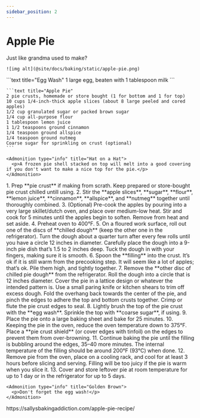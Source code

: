 ---
sidebar_position: 2
---


# Apple Pie

<Tabs>
  <TabItem value="photos" label="Photos" default>
    Just like grandma used to make?
    
    ![img alt](@site/docs/baking/static/apple-pie.png)
  </TabItem>

  <TabItem value="ingredients" label="Ingredients">
    ```text title="Egg Wash"
    1 large egg, beaten with 1 tablespoon milk
    ```

    ```text title="Apple Pie"
    2 pie crusts, homemade or store bought (1 for bottom and 1 for top)
    10 cups 1/4-inch-thick apple slices (about 8 large peeled and cored apples)
    1/2 cup granulated sugar or packed brown sugar
    1/4 cup all-purpose flour
    1 tablespoon lemon juice
    1 1/2 teaspoons ground cinnamon
    1/4 teaspoon ground allspice
    1/4 teaspoon ground nutmeg
    Coarse sugar for sprinkling on crust (optional)
    ```

    <Admonition type="info" title="Hat on a Hat">
      <p>A frozen pie shell stacked on top will melt into a good covering if you don't want to make a nice top for the pie.</p>
    </Admonition>
  </TabItem>

  <TabItem value="instructions" label="Instructions">
    1. Prep **pie crust** if making from scrath. Keep prepared or store-bought pie crust chilled untill using.
    2. Stir the **apple slices**, **sugar**, **flour**, **lemon juice**, **cinnamon**, **allspice**, and **nutmeg** together until thoroughly combined.
    3. (Optional) Pre-cook the apples by pouring into a very large skillet/dutch oven, and place over medium-low heat. Stir and cook for 5 minutes until the apples begin to soften. Remove from heat and set aside.
    4. Preheat oven to 400°F.
    5. On a floured work surface, roll out one of the discs of **chilled dough** (keep the other one in the refrigerator). Turn the dough about a quarter turn after every few rolls until you have a circle 12 inches in diameter. Carefully place the dough into a 9-inch pie dish that’s 1.5 to 2 inches deep. Tuck the dough in with your fingers, making sure it is smooth. 
    6. Spoon the **filling** into the crust. It’s ok if it is still warm from the precooking step. It will seem like a lot of apples; that’s ok. Pile them high, and tightly together.
    7. Remove the **other disc of chilled pie dough** from the refrigerator. Roll the dough into a circle that is 12 inches diameter. Cover the pie in a lattice design or whatever the intended pattern is. Use a small paring knife or kitchen shears to trim off excess dough. Fold the overhang back towards the center of the pie, and pinch the edges to adhere the top and bottom crusts together. Crimp or flute the pie crust edges to seal.
    8. Lightly brush the top of the pie crust with the **egg wash**. Sprinkle the top with **coarse sugar**, if using.
    9. Place the pie onto a large baking sheet and bake for 25 minutes. 
    10. Keeping the pie in the oven, reduce the oven temperature down to 375°F. Place a **pie crust shield** (or cover edges with tinfoil) on the edges to prevent them from over-browning. 
    11. Continue baking the pie until the filling is bubbling around the edges, 35–40 more minutes. The internal temperature of the filling should be around 200°F (93°C) when done.
    12. Remove pie from the oven, place on a cooling rack, and cool for at least 3 hours before slicing and serving. Filling will be too juicy if the pie is warm when you slice it.
    13. Cover and store leftover pie at room temperature for up to 1 day or in the refrigerator for up to 5 days.

    <Admonition type="info" title="Golden Brown">
      <p>Don't forget the egg wash!</p>
    </Admonition>
  </TabItem>

  <TabItem value="references" label="References">
    https://sallysbakingaddiction.com/apple-pie-recipe/
  </TabItem>
</Tabs>
